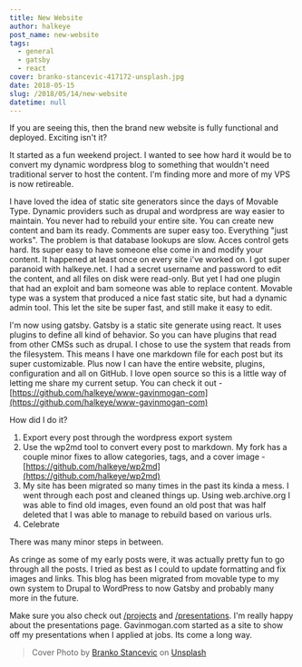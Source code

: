 ```yaml
---
title: New Website
author: halkeye
post_name: new-website
tags:
  - general
  - gatsby
  - react
cover: branko-stancevic-417172-unsplash.jpg
date: 2018-05-15
slug: /2018/05/14/new-website
datetime: null
---
```


If you are seeing this, then the brand new website is fully functional and deployed. Exciting isn't it?


It started as a fun weekend project. I wanted to see how hard it would be to convert my dynamic wordpress blog to something that wouldn't need traditional server to host the content. I'm finding more and more of my VPS is now retireable.


I have loved the idea of static site generators since the days of Movable Type. Dynamic providers such as drupal and wordpress are way easier to maintain. You never had to rebuild your entire site. You can create new content and bam its ready. Comments are super easy too. Everything "just works". The problem is that database lookups are slow. Acces control gets hard. Its super easy to have someone else come in and modify your content. It happened at least once on every site i've worked on. I got super paranoid with halkeye.net. I had a secret username and password to edit the content, and all files on disk were read-only. But yet I had one plugin that had an exploit and bam someone was able to replace content. Movable type was a system that produced a nice fast static site, but had a dynamic admin tool. This let the site be super fast, and still make it easy to edit.

I'm now using gatsby. Gatsby is a static site generate using react. It uses plugins to define all kind of behavior. So you can have plugins that read from other CMSs such as drupal. I chose to use the system that reads from the filesystem. This means I have one markdown file for each post but its super customizable. Plus now I can have the entire website, plugins, configuration and all on GitHub. I love open source so this is a little way of letting me share my current setup. You can check it out - [https://github.com/halkeye/www-gavinmogan-com](https://github.com/halkeye/www-gavinmogan-com)

How did I do it?

1) Export every post through the wordpress export system
2) Use the wp2md tool to convert every post to markdown. My fork has a couple minor fixes to allow categories, tags, and a cover image - [https://github.com/halkeye/wp2md](https://github.com/halkeye/wp2md)
3) My site has been migrated so many times in the past its kinda a mess. I went through each post and cleaned things up. Using web.archive.org I was able to find old images, even found an old post that was half deleted that I was able to manage to rebuild based on various urls.
4) Celebrate

There was many minor steps in between.

As cringe as some of my early posts were, it was actually pretty fun to go through all the posts.
I tried as best as I could to update formatting and fix images and links.
This blog has been migrated from movable type to my own system to Drupal to WordPress to now Gatsby and probably many more in the future.

Make sure you also check out [/projects](/projects) and [/presentations](/presentations). I'm really happy about the presentations page. Gavinmogan.com started as a site to show off my presentations when I applied at jobs. Its come a long way.


> Cover Photo by [Branko Stancevic](https://unsplash.com/photos/GI1hwOGqGtE?utm_source=unsplash&utm_medium=referral&utm_content=creditCopyText) on [Unsplash](https://unsplash.com/?utm_source=unsplash&utm_medium=referral&utm_content=creditCopyText)
